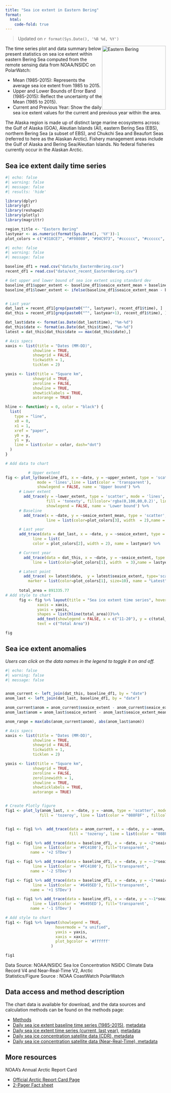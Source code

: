 ```yaml
---
title: "Sea ice extent in Eastern Bering"
format: 
  html:
    code-fold: true
---
```



> Updated on `r format(Sys.Date(), '%B %d, %Y')`

<img src="img/ebering.png" alt="Eastern Bering" style="float: right; width: 200px;"/>

The time series plot and data summary below present statistics on sea ice extent within eastern Bering Sea
computed from the remote sensing data from NOAA/NSIDC on PolarWatch:

* Mean (1985-2015): Represents the average sea ice extent from 1985 to 2015.
* Upper and Lower Bounds of Error Band (1985-2015): Reflect the uncertainty of the Mean (1985 to 2015).
* Current and Previous Year: Show the daily sea ice extent values for the current and previous year within the area.

The Alaska region is made up of distinct large marine ecosystems across: the Gulf of Alaska (GOA), Aleutian Islands (AI), eastern Bering Sea (EBS), northern Bering Sea (a subset of EBS), and Chukchi Sea and Beaufort Seas (referred to here as the Alaskan Arctic). Fishery management areas include the Gulf of Alaska and Bering Sea/Aleutian Islands. No federal fisheries currently occur in the Alaskan Arctic.

## Sea ice extent daily time series



```r
#| echo: false
#| warning: false
#| message: false
#| results: 'hide'

library(dplyr)
library(gt)
library(reshape2)
library(plotly)
library(magrittr)

region_title <- "Eastern Bering"
lastyear <- as.numeric(format(Sys.Date(), '%Y'))-1
plot_colors = c("#318CE7", "#F08080", "#94C973", "#cccccc", "#cccccc", "#cccccc")
```



```r
#| echo: false
#| warning: false
#| message: false

baseline_df1 = read.csv("data/bs_EasternBering.csv")
recent_df1 = read.csv("data/ext_recent_EasternBering.csv")

# Get upper and lower bound of sea ice extent using standard dev
baseline_df1$upper_extent <- baseline_df1$seaice_extent_mean + baseline_df1$seaice_extent_std
baseline_df1$lower_extent <- ifelse(baseline_df1$seaice_extent_mean - baseline_df1$seaice_extent_std >= 0, baseline_df1$seaice_extent_mean - baseline_df1$seaice_extent_std, 0)


# Last year
dat_last = recent_df1[grep(paste0("^", lastyear), recent_df1$time), ]
dat_this = recent_df1[grep(paste0("^", lastyear+1), recent_df1$time), ]

dat_last$date <- format(as.Date(dat_last$time), "%m-%d")
dat_this$date <- format(as.Date(dat_this$time), "%m-%d")
latest = dat_this[dat_this$date == max(dat_this$date),]

# Axis specs
xaxis <- list(title = "Dates (MM-DD)",
            showline = TRUE,
            showgrid = FALSE,
            tickwidth = 1,
            ticklen = 2)

yaxis <- list(title = "Square km",
            showgrid = TRUE,
            zeroline = FALSE,
            showline = TRUE,
            showticklabels = TRUE,
            autorange = TRUE)

hline <- function(y = 0, color = "black") {
  list(
    type = "line",
    x0 = 0,
    x1 = 1,
    xref = "paper",
    y0 = y,
    y1 = y,
    line = list(color = color, dash="dot")
  )
}

# Add data to chart

          # Upper extent 
fig <- plot_ly(baseline_df1, x = ~date, y = ~upper_extent, type = 'scatter', 
              mode = 'lines',line = list(color = 'transparent'),
              showlegend = FALSE, name = 'Upper bound') %>% 
      # Lower extent 
        add_trace(y = ~lower_extent, type = 'scatter', mode = 'lines',
                  fill = 'tonexty', fillcolor='rgba(0,100,80,0.2)', line = list(color = 'transparent'),
                  showlegend = FALSE, name = 'Lower bound') %>%
      # Baseline
        add_trace(x = ~date, y = ~seaice_extent_mean, type = 'scatter', mode = 'lines',
                  line = list(color=plot_colors[3], width  = 2),name = 'Baseline') %>%   

      # Last year
      add_trace(data = dat_last, x = ~date, y = ~seaice_extent, type = 'scatter', mode = 'lines',
            line = list(
            color = plot_colors[2], width = 2), name = lastyear) %>% 

      # Current year
        add_trace(data = dat_this, x = ~date, y = ~seaice_extent, type = 'scatter', mode = 'lines',
            line = list(color=plot_colors[1], width  = 3),name = lastyear + 1) %>%

      # Latest point
        add_trace( x= latest$date,  y = latest$seaice_extent, type='scatter', mode = 'markers',
          marker = list(color=plot_colors[1], size=10), name = "Latest") 
      
      total_area = 891335.77
# Add style to chart
      fig <- fig %>% layout(title = "Sea ice extent time series", hovermode = "x unified", showlegend=TRUE,
              xaxis = xaxis,
              yaxis = yaxis,
              shapes = list(hline(total_area)))%>%
              add_text(showlegend = FALSE, x = c("11-20"), y = c(total_area*1.02),
              text = c("Total Area"))

fig


```



## Sea ice extent anomalies

_Users can click on the data names in the legend to toggle it on and off._

```r
#| echo: false
#| warning: false
#| message: false


anom_current <- left_join(dat_this, baseline_df1, by = "date")
anom_last <- left_join(dat_last, baseline_df1, by = "date")

anom_current$anom = anom_current$seaice_extent - anom_current$seaice_extent_mean
anom_last$anom = anom_last$seaice_extent - anom_last$seaice_extent_mean

anom_range = max(abs(anom_current$anom), abs(anom_last$anom))

# Axis specs
xaxis <- list(title = "Dates (MM-DD)",
            showline = TRUE,
            showgrid = FALSE,
            tickwidth = 1,
            ticklen = 2)

yaxis <- list(title = "Square km",
            showgrid = TRUE,
            zeroline = FALSE,
            zerolinewidth = 1,
            showline = TRUE,
            showticklabels = TRUE,
            autorange = TRUE)


# Create Plotly figure
fig1 <- plot_ly(anom_last, x = ~date, y = ~anom, type = 'scatter', mode = 'lines', 
               fill = 'tozeroy', line = list(color = "088F8F" , fillcolor = "#A2D9CE"), name=paste0("Anomaly: ", lastyear ))


fig1 <- fig1 %>%  add_trace(data = anom_current, x = ~date, y = ~anom, type = 'scatter', mode = 'lines',
                            fill = 'tozeroy', line = list(color = "088F8F" , fillcolor = "#A2D9CE"), name=paste0("Anomaly: ", lastyear + 1 )) 

fig1 <- fig1 %>% add_trace(data = baseline_df1, x = ~date, y = ~2*seaice_extent_std, type = 'scatter', mode = 'lines',
            line = list(color = '#FC4100'), fill='transparent',
           name = '+2 STDev') 

fig1 <- fig1 %>% add_trace(data = baseline_df1, x = ~date, y = ~-2*seaice_extent_std, type = 'scatter', mode = 'lines',
            line = list(color = '#FC4100'), fill='transparent',
           name = '-2 STDev') 

fig1 <- fig1 %>% add_trace(data = baseline_df1, x = ~date, y = ~1*seaice_extent_std, type = 'scatter', mode = 'lines',
            line = list(color = '#6495ED'), fill='transparent',
           name = '+1 STDev') 

fig1 <- fig1 %>% add_trace(data = baseline_df1, x = ~date, y = ~-1*seaice_extent_std, type = 'scatter', mode = 'lines',
            line = list(color = '#6495ED'), fill='transparent',
           name = '-1 STDev') 

# Add style to chart
fig1 <- fig1 %>% layout(showlegend = TRUE,  
                      hovermode = "x unified",
                      yaxis = yaxis,
                      xaxis = xaxis,
                      plot_bgcolor = '#ffffff'
                    )

fig1
```
Data Source: NOAA/NSIDC Sea Ice Concentration NSIDC Climate Data Record V4 and Near-Real-Time V2, Arctic <br/>
Statistics/Figure Source : NOAA CoastWatch PolarWatch 

## Data access and method description

The chart data is available for download, and the data sources and calculation methods can be found on the methods page:

- [Methods](methods.html)
- [Daily sea ice extent baseline time series (1985-2015)](data/bs_EasternBering.csv), [metadata](data/bs_README.txt)
- [Daily sea ice extent time series (current, last year)](data/ext_recent_EasternBering.csv), [metadata](data/ext_README.txt)
- [Daily sea ice concentration satellite data (CDR), metadata](https://polarwatch.noaa.gov/catalog/ice-sq-nh-nsidc-cdr-v4/preview/?dataset=daily&var=cdr_seaice_conc&time_min=2023-12-31T00:00:00Z&time_max=2023-12-31T00:00:00Z&proj=epsg3413&colorBar=KT_ice|||0|1|)
- [Daily sea ice concentration satellite data (Near-Real-Time), metadata](https://polarwatch.noaa.gov/catalog/ice-nrt-nh-nsidc-cdr-v2/preview/?dataset=daily&var=cdr_seaice_conc&time_min=2024-06-25T00:00:00Z&time_max=2024-06-25T00:00:00Z&proj=epsg3413&colorBar=KT_ice|||0|1|)


## More resources

NOAA's Annual Arctic Report Card

  * [Official Arctic Report Card Page](https://arctic.noaa.gov/report-card/report-card-2023/videos-and-animations-2023/)
  * [2-Pager Fact sheet](https://docs.google.com/presentation/d/1TaKzJqPx-OeYcCZZLVqcPx0n4ilq7NKBaG1Qfwp-anE/edit#slide=id.g192e9543f73_0_16)
